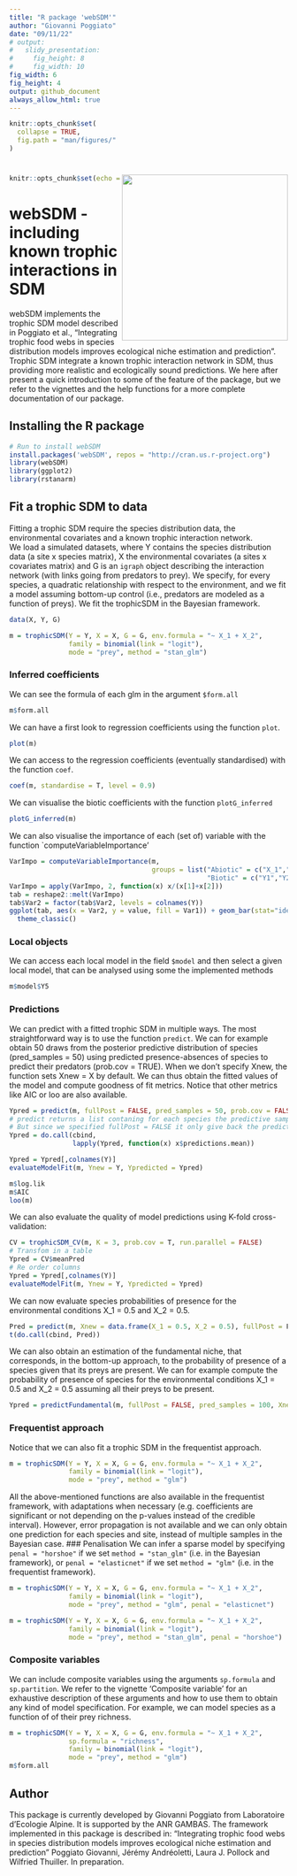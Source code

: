 ```yaml
---
title: "R package 'webSDM'"
author: "Giovanni Poggiato"
date: "09/11/22"
# output: 
#   slidy_presentation: 
#     fig_height: 8
#     fig_width: 10
fig_width: 6 
fig_height: 4 
output: github_document
always_allow_html: true
---
```


```r
knitr::opts_chunk$set(
  collapse = TRUE,
  fig.path = "man/figures/"
)
```
# <img src="man/figures/logo_webSDM.png" align="right" width="300px"/>
```r
knitr::opts_chunk$set(echo = TRUE)
```

# webSDM - including known trophic interactions in SDM

webSDM implements the trophic SDM model described in Poggiato et al., "Integrating trophic food webs in species distribution models improves ecological niche estimation and prediction". Trophic SDM integrate a known trophic interaction network in SDM, thus providing more realistic and ecologically sound predictions. We here after present a quick introduction to some of the feature of the package, but we refer to the vignettes and the help functions for a more complete documentation of our package.

## Installing the R package

```r
# Run to install webSDM
install.packages('webSDM', repos = "http://cran.us.r-project.org")
library(webSDM)
library(ggplot2)
library(rstanarm)
```

## Fit a trophic SDM to data

Fitting a trophic SDM require the species distribution data, the environmental covariates and a known trophic interaction network.  
We load a simulated datasets, where Y contains the species distribution data (a site x species matrix), X the environmental covariates (a sites x covariates matrix) and G is an `igraph` object describing the interaction network (with links going from predators to prey). We specify, for every species, a quadratic relationship with respect to the environment, and we fit a model assuming bottom-up control (i.e., predators are modeled as a function of preys). We fit the trophicSDM in the Bayesian framework.
```r
data(X, Y, G)

m = trophicSDM(Y = Y, X = X, G = G, env.formula = "~ X_1 + X_2",
               family = binomial(link = "logit"),
               mode = "prey", method = "stan_glm")
```
### Inferred coefficients
We can see the formula of each glm in the argument `$form.all`
```r
m$form.all
```

We can have a first look to regression coefficients using the function `plot`.
```r
plot(m)
```

We can access to the regression coefficients (eventually standardised) with the function `coef`.
``` r
coef(m, standardise = T, level = 0.9)
```

We can visualise the biotic coefficients with the function `plotG_inferred`
```r
plotG_inferred(m)
```

We can also visualise the importance of each (set of) variable with the function `computeVariableImportance'
```r
VarImpo = computeVariableImportance(m, 
                                    groups = list("Abiotic" = c("X_1","X_2"),
                                                  "Biotic" = c("Y1","Y2", "Y3", "Y4", "Y5", "Y6")))
VarImpo = apply(VarImpo, 2, function(x) x/(x[1]+x[2]))
tab = reshape2::melt(VarImpo)
tab$Var2 = factor(tab$Var2, levels = colnames(Y))
ggplot(tab, aes(x = Var2, y = value, fill = Var1)) + geom_bar(stat="identity") +
  theme_classic()
```

### Local objects
We can access each local model in the field `$model` and then select a given local model, that can be analysed using some the implemented methods
```r
m$model$Y5
```
### Predictions
We can predict with a fitted trophic SDM in multiple ways. The most straightforward way is to use the function `predict`.  We can for example obtain 50 draws from the posterior predictive distribution of species (pred_samples = 50) using predicted presence-absences of species to predict their predators (prob.cov = TRUE). When we don't specify Xnew, the function sets Xnew = X by default. We can thus obtain the fitted values of the model and compute goodness of fit metrics. Notice that other metrics like AIC or loo are also available. 
```r
Ypred = predict(m, fullPost = FALSE, pred_samples = 50, prob.cov = FALSE)
# predict returns a list contaning for each species the predictive samples at each site
# But since we specified fullPost = FALSE it only give back the predictive mean and quantiles 
Ypred = do.call(cbind,
                lapply(Ypred, function(x) x$predictions.mean))

Ypred = Ypred[,colnames(Y)]
evaluateModelFit(m, Ynew = Y, Ypredicted = Ypred)

m$log.lik
m$AIC
loo(m)
```
We can also evaluate the quality of model predictions using K-fold cross-validation:
```r
CV = trophicSDM_CV(m, K = 3, prob.cov = T, run.parallel = FALSE)
# Transfom in a table
Ypred = CV$meanPred
# Re order columns
Ypred = Ypred[,colnames(Y)]
evaluateModelFit(m, Ynew = Y, Ypredicted = Ypred)


```
We can now evaluate species probabilities of presence for the environmental conditions X_1 = 0.5 and X_2 = 0.5.
```r
Pred = predict(m, Xnew = data.frame(X_1 = 0.5, X_2 = 0.5), fullPost = F)
t(do.call(cbind, Pred))
```

We can also obtain an estimation of the fundamental niche, that corresponds, in the bottom-up approach, to the probability of presence of a species given that its preys are present. We can for example compute the probability of presence of species for the environmental conditions X_1 = 0.5 and X_2 = 0.5 assuming all their preys to be present.
```r
Ypred = predictFundamental(m, fullPost = FALSE, pred_samples = 100, Xnew = data.frame(X_1 = 0.5, X_2 = 0.5))
```

### Frequentist approach
Notice that we can also fit a trophic SDM in the frequentist approach.
```r
m = trophicSDM(Y = Y, X = X, G = G, env.formula = "~ X_1 + X_2",
               family = binomial(link = "logit"),
               mode = "prey", method = "glm")
```
All the above-mentioned functions are also available in the frequentist framework, with adaptations when necessary (e.g. coefficients are significant or not depending on the p-values instead of the credible interval). However, error propagation is not available and we can only obtain one prediction for each species and site, instead of multiple samples in the Bayesian case.
### Penalisation
We can infer a sparse model by specifying `penal = "horshoe"` if we set `method = "stan_glm"` (i.e. in the Bayesian framework), or `penal = "elasticnet"` if we set `method = "glm"` (i.e. in the frequentist framework).
```r
m = trophicSDM(Y = Y, X = X, G = G, env.formula = "~ X_1 + X_2",
               family = binomial(link = "logit"),
               mode = "prey", method = "glm", penal = "elasticnet")

m = trophicSDM(Y = Y, X = X, G = G, env.formula = "~ X_1 + X_2",
               family = binomial(link = "logit"),
               mode = "prey", method = "stan_glm", penal = "horshoe")
```
### Composite variables
We can include composite variables using the arguments `sp.formula` and `sp.partition`. We refer to the vignette 'Composite variable' for an exhaustive description of these arguments and how to use them to obtain any kind of model specification. For example, we can model species as a function of of their prey richness.
```r
m = trophicSDM(Y = Y, X = X, G = G, env.formula = "~ X_1 + X_2",
               sp.formula = "richness",
               family = binomial(link = "logit"),
               mode = "prey", method = "glm")
m$form.all
```
## Author
This package is currently developed by Giovanni Poggiato from Laboratoire d’Ecologie Alpine. It is supported by the ANR GAMBAS. The framework implemented in this package is described in: "Integrating trophic food webs in species distribution models improves ecological niche estimation and prediction" Poggiato Giovanni, Jérémy Andréoletti, Laura J. Pollock and Wilfried Thuiller. In preparation.